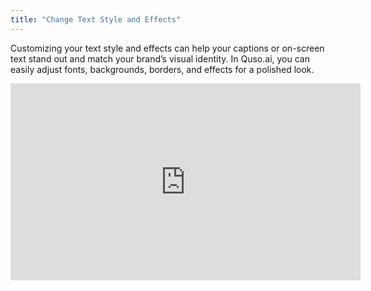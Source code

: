 ```yaml
---
title: "Change Text Style and Effects"
---
```


Customizing your text style and effects can help your captions or on-screen text stand out and match your brand’s visual identity. In Quso.ai, you can easily adjust fonts, backgrounds, borders, and effects for a polished look.

<iframe width="560" height="315" src="https://www.youtube.com/embed/o25I3LsYIx0?si=qluC4cjEa6hQ27de" title="YouTube video player" frameborder="0" allow="accelerometer; autoplay; clipboard-write; encrypted-media; gyroscope; picture-in-picture; web-share" referrerpolicy="strict-origin-when-cross-origin" allowfullscreen />

---

## 🎨 How to Change Text Style & Effects

### **Step 1: Open Your Project in the Editor**

- From your **All Projects** tab, select the video you want to edit.
- Click **Edit** to open it in the editor.
- Go to the **Text** panel depending on what you want to customize.

![Add Text To Video 1 Jp](/images/add-text-to-video-1.jpg)

---

### **Step 2: Change the Font**

- At the top of the panel, you can:
  - **Choose from available fonts**
  - **Upload your own custom font** to match your brand style

![Edit Text Effect 1 Jp](/images/edit-text-effect-1.jpg)

---

### **Step 3: Customize Subtitle Background Effect**

- To enable the background effect, click on it to toggle it on
- Select the **background color** for your captions or text.

![Text Effect 2 Jp](/images/text-effect-2.jpg)

- Click the color block to open the **color picker**.
- To remove the background color, click it again to toggle it **off**.
- You can also edit the Margin, Padding, and Radius for the background.

![Text Effect 3 Jp](/images/text-effect-3.jpg)

---

### **Step 4: Adjust Radius and Padding for Block Effect**

- To enable the block effect, click on it to toggle it on.
- Use sliders or input fields to adjust:
  - **Border radius** (rounded corners)
  - **Padding** (space around text inside the caption box)
- To remove the block effect, toggle it **off**.

![Text Effect 4 Jp](/images/text-effect-4.jpg)

---

### **Step 5: Apply Outline and Shadow Effects**

- Layer multiple effects to make text stand out:
  - **Shadow**
  - **Outline**
  - **Blur**
- To remove an effect, toggle it **off**.

![Text Effect 5 Jp](/images/text-effect-5.jpg)

---

### **Step 6: Change Font Size**

- Adjust the text size by entering a value.

![Text Effect 6 Jp](/images/text-effect-6.jpg)

---

## ✅ You’re All Set\!

With these steps, you can fully customize the style and effects of your text to create professional and eye-catching videos.

Need design tips for your captions? Contact our support team — we’ll be happy to help\!